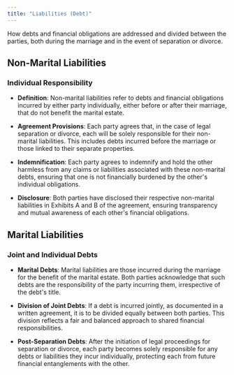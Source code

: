 ```yaml
---
title: "Liabilities (Debt)"
---
```


How debts and financial obligations are addressed and divided between the parties, both during the marriage and in the event of separation or divorce.

## Non-Marital Liabilities

### Individual Responsibility

- **Definition**: Non-marital liabilities refer to debts and financial obligations incurred by either party individually, either before or after their marriage, that do not benefit the marital estate.

- **Agreement Provisions**: Each party agrees that, in the case of legal separation or divorce, each will be solely responsible for their non-marital liabilities. This includes debts incurred before the marriage or those linked to their separate properties.

- **Indemnification**: Each party agrees to indemnify and hold the other harmless from any claims or liabilities associated with these non-marital debts, ensuring that one is not financially burdened by the other's individual obligations.

- **Disclosure**: Both parties have disclosed their respective non-marital liabilities in Exhibits A and B of the agreement, ensuring transparency and mutual awareness of each other's financial obligations.

## Marital Liabilities

### Joint and Individual Debts

- **Marital Debts**: Marital liabilities are those incurred during the marriage for the benefit of the marital estate. Both parties acknowledge that such debts are the responsibility of the party incurring them, irrespective of the debt's title.

- **Division of Joint Debts**: If a debt is incurred jointly, as documented in a written agreement, it is to be divided equally between both parties. This division reflects a fair and balanced approach to shared financial responsibilities.

- **Post-Separation Debts**: After the initiation of legal proceedings for separation or divorce, each party becomes solely responsible for any debts or liabilities they incur individually, protecting each from future financial entanglements with the other.
